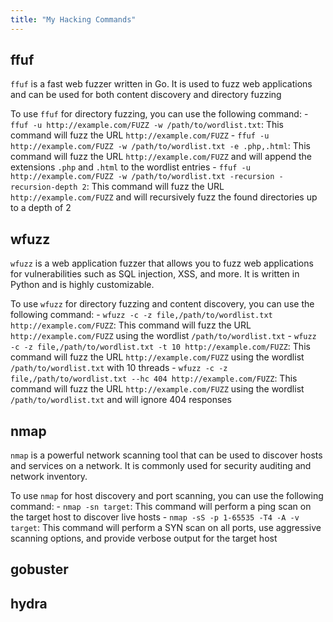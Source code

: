 ```yaml
---
title: "My Hacking Commands"
---
```


## ffuf

`ffuf` is a fast web fuzzer written in Go. It is used to fuzz web applications and can be used for both content discovery and directory fuzzing

To use `ffuf` for directory fuzzing, you can use the following command:
- `ffuf -u http://example.com/FUZZ -w /path/to/wordlist.txt`: This command will fuzz the URL `http://example.com/FUZZ`
- `ffuf -u http://example.com/FUZZ -w /path/to/wordlist.txt -e .php,.html`: This command will fuzz the URL `http://example.com/FUZZ` and will append the extensions `.php` and `.html` to the wordlist entries
- `ffuf -u http://example.com/FUZZ -w /path/to/wordlist.txt -recursion -recursion-depth 2`: This command will fuzz the URL `http://example.com/FUZZ` and will recursively fuzz the found directories up to a depth of 2


## wfuzz

`wfuzz` is a web application fuzzer that allows you to fuzz web applications for vulnerabilities such as SQL injection, XSS, and more. It is written in Python and is highly customizable.

To use `wfuzz` for directory fuzzing and content discovery, you can use the following command:
- `wfuzz -c -z file,/path/to/wordlist.txt http://example.com/FUZZ`: This command will fuzz the URL `http://example.com/FUZZ` using the wordlist `/path/to/wordlist.txt`
- `wfuzz -c -z file,/path/to/wordlist.txt -t 10 http://example.com/FUZZ`: This command will fuzz the URL `http://example.com/FUZZ` using the wordlist `/path/to/wordlist.txt` with 10 threads
- `wfuzz -c -z file,/path/to/wordlist.txt --hc 404 http://example.com/FUZZ`: This command will fuzz the URL `http://example.com/FUZZ` using the wordlist `/path/to/wordlist.txt` and will ignore 404 responses


## nmap

`nmap` is a powerful network scanning tool that can be used to discover hosts and services on a network. It is commonly used for security auditing and network inventory.

To use `nmap` for host discovery and port scanning, you can use the following command:
- `nmap -sn target`: This command will perform a ping scan on the target host to discover live hosts 
- `nmap -sS -p 1-65535 -T4 -A -v target`: This command will perform a SYN scan on all ports, use aggressive scanning options, and provide verbose output for the target host


## gobuster

## hydra

